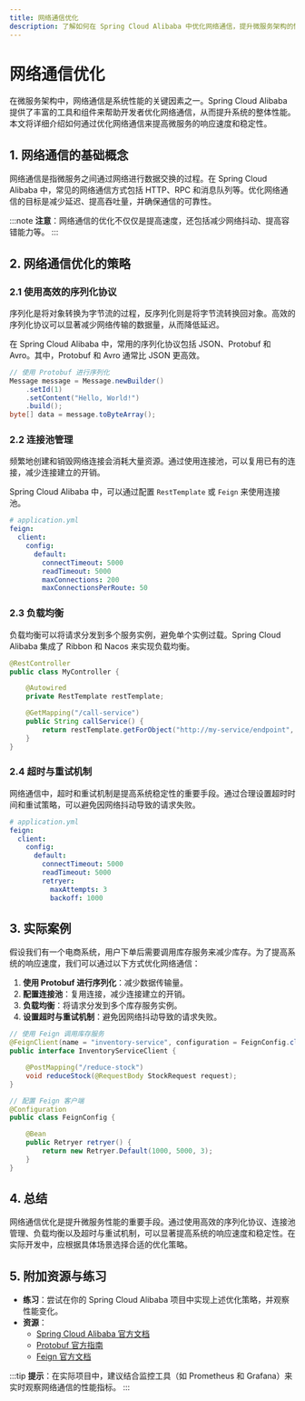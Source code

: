```yaml
---
title: 网络通信优化
description: 了解如何在 Spring Cloud Alibaba 中优化网络通信，提升微服务架构的性能和稳定性。本文将从基础概念入手，逐步讲解优化策略，并提供实际案例和代码示例。
---
```


# 网络通信优化

在微服务架构中，网络通信是系统性能的关键因素之一。Spring Cloud Alibaba 提供了丰富的工具和组件来帮助开发者优化网络通信，从而提升系统的整体性能。本文将详细介绍如何通过优化网络通信来提高微服务的响应速度和稳定性。

## 1. 网络通信的基础概念

网络通信是指微服务之间通过网络进行数据交换的过程。在 Spring Cloud Alibaba 中，常见的网络通信方式包括 HTTP、RPC 和消息队列等。优化网络通信的目标是减少延迟、提高吞吐量，并确保通信的可靠性。

:::note
**注意**：网络通信的优化不仅仅是提高速度，还包括减少网络抖动、提高容错能力等。
:::

## 2. 网络通信优化的策略

### 2.1 使用高效的序列化协议

序列化是将对象转换为字节流的过程，反序列化则是将字节流转换回对象。高效的序列化协议可以显著减少网络传输的数据量，从而降低延迟。

在 Spring Cloud Alibaba 中，常用的序列化协议包括 JSON、Protobuf 和 Avro。其中，Protobuf 和 Avro 通常比 JSON 更高效。

```java
// 使用 Protobuf 进行序列化
Message message = Message.newBuilder()
    .setId(1)
    .setContent("Hello, World!")
    .build();
byte[] data = message.toByteArray();
```

### 2.2 连接池管理

频繁地创建和销毁网络连接会消耗大量资源。通过使用连接池，可以复用已有的连接，减少连接建立的开销。

Spring Cloud Alibaba 中，可以通过配置 `RestTemplate` 或 `Feign` 来使用连接池。

```yaml
# application.yml
feign:
  client:
    config:
      default:
        connectTimeout: 5000
        readTimeout: 5000
        maxConnections: 200
        maxConnectionsPerRoute: 50
```

### 2.3 负载均衡

负载均衡可以将请求分发到多个服务实例，避免单个实例过载。Spring Cloud Alibaba 集成了 Ribbon 和 Nacos 来实现负载均衡。

```java
@RestController
public class MyController {

    @Autowired
    private RestTemplate restTemplate;

    @GetMapping("/call-service")
    public String callService() {
        return restTemplate.getForObject("http://my-service/endpoint", String.class);
    }
}
```

### 2.4 超时与重试机制

网络通信中，超时和重试机制是提高系统稳定性的重要手段。通过合理设置超时时间和重试策略，可以避免因网络抖动导致的请求失败。

```yaml
# application.yml
feign:
  client:
    config:
      default:
        connectTimeout: 5000
        readTimeout: 5000
        retryer:
          maxAttempts: 3
          backoff: 1000
```

## 3. 实际案例

假设我们有一个电商系统，用户下单后需要调用库存服务来减少库存。为了提高系统的响应速度，我们可以通过以下方式优化网络通信：

1. **使用 Protobuf 进行序列化**：减少数据传输量。
2. **配置连接池**：复用连接，减少连接建立的开销。
3. **负载均衡**：将请求分发到多个库存服务实例。
4. **设置超时与重试机制**：避免因网络抖动导致的请求失败。

```java
// 使用 Feign 调用库存服务
@FeignClient(name = "inventory-service", configuration = FeignConfig.class)
public interface InventoryServiceClient {

    @PostMapping("/reduce-stock")
    void reduceStock(@RequestBody StockRequest request);
}

// 配置 Feign 客户端
@Configuration
public class FeignConfig {

    @Bean
    public Retryer retryer() {
        return new Retryer.Default(1000, 5000, 3);
    }
}
```

## 4. 总结

网络通信优化是提升微服务性能的重要手段。通过使用高效的序列化协议、连接池管理、负载均衡以及超时与重试机制，可以显著提高系统的响应速度和稳定性。在实际开发中，应根据具体场景选择合适的优化策略。

## 5. 附加资源与练习

- **练习**：尝试在你的 Spring Cloud Alibaba 项目中实现上述优化策略，并观察性能变化。
- **资源**：
  - [Spring Cloud Alibaba 官方文档](https://spring.io/projects/spring-cloud-alibaba)
  - [Protobuf 官方指南](https://developers.google.com/protocol-buffers)
  - [Feign 官方文档](https://github.com/OpenFeign/feign)

:::tip
**提示**：在实际项目中，建议结合监控工具（如 Prometheus 和 Grafana）来实时观察网络通信的性能指标。
:::